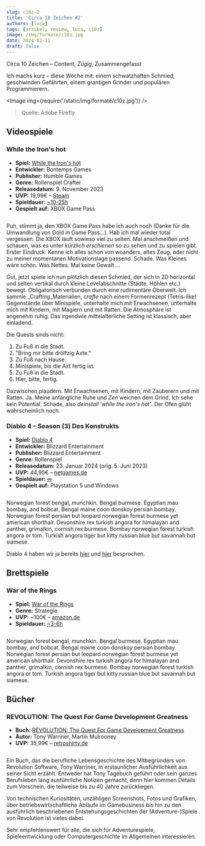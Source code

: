 ```yaml
---
slug: c10z-2
title: 'Circa 10 Zeichen #2'
authors: [luca]
tags: [artikel, review, luca, c10z]
image: /img/formate/c10z.jpg
date: 2024-02-11
draft: false
---
```



Circa 10 Zeichen – Content, _Zügig_, Zusammengefasst

Ich machs kurz – diese Woche mit: einem schwatzhaften Schmied, geschwinden Gefährten, einem grantigen Grinder und populären Programmierern.

<Image img={require('/static/img/formate/c10z.jpg')} />

> Quelle: Adobe Firefly

<!--truncate-->

## Videospiele

### While the Iron's hot

- **Spiel:** [While the Iron's hot](https://store.steampowered.com/app/1906830/While_the_Irons_Hot/)
- **Entwickler:** Bontemps Games
- **Publisher:** Humble Games
- **Genre:** Rollenspiel Crafter
- **Releasedatum:** 9. November 2023
- **UVP:** 19,99€ – [Steam](https://store.steampowered.com/app/1906830/While_the_Irons_Hot/)
- **Spieldauer:** [~10-25h](https://howlongtobeat.com/game/129868)
- **Gespielt auf:** XBOX Game Pass

<Image img="https://cdn.akamai.steamstatic.com/steam/apps/1906830/header.jpg?t=1701795624" />

Puh, stimmt ja, den XBOX Game Pass habe ich auch noch (Danke für die Umwandlung von Gold in Game Pass...).
Hab ich mal wieder total vergessen.
Die XBOX läuft sowieso viel zu selten.
Mal anschmeißen und schauen, was es unter _kürzlich erschienen_ so zu sehen und zu spielen gibt.
Erster Eindruck: Kenne ich alles schon von woanders, altes Zeug, oder nicht zu meiner momentanen Motivationslage passend.
Schade.
Was Kleines wäre schön.
Was Nettes.
Mal keine Gewalt …

Gut, jetzt spiele ich nun plötzlich diesen Schmied, der sich in 2D horizontal und selten vertikal durch kleine Levelabschnitte (Städte, Höhlen etc.) bewegt.
Obligatorisch verbunden durch eine rudimentäre Oberwelt.
Ich sammle _Crafting_Materialien, _crafte_ nach einem Formenrezept (Tetris-like) Gegenstände über Minispiele, unterhalte mich mit Erwachsenen, unterhalte mich mit Kindern, mit Magiern und mit Ratten.
Die Atmosphäre ist angenehm ruhig.
Das irgendwie mittelalterliche Setting ist klassisch, aber einladend.

Die Quests sinds nicht:

1. Zu Fuß in die Stadt.
2. "Bring mir bitte drölfzig Axte."
3. Zu Fuß nach Hause.
4. Minispiele, bis die Axt fertig ist.
5. Zu Fuß in die Stadt.
6. Hier, bitte, fertig.

Dazwischen plaudern. Mit Erwachsenen, mit Kindern, mit Zauberern und mit Ratten. Ja.
Meine anfängliche Ruhe und _Zen_ weichen dem Grind.
Ich sehe kein Potential.
Schade, also _deinstall 'while the iron's hot'_.
Der Ofen glüht wahrscheinlich noch.


### Diablo 4 – Season (3) Des Konstrukts

- **Spiel:** [Diablo 4](https://diablo4.blizzard.com/de-de/)
- **Entwickler:** Blizzard Entertainment
- **Publisher:** Blizzard Entertainment
- **Genre:** Rollenspiel
- **Releasedatum:** 23. Januar 2024 (orig. 5. Juni 2023)
- **UVP:** 44,95€ – [netgames.de](https://netgames.de/playstation-5/ps5-spiele/rollenspiel-2120/diablo-4-ps5.html)
- **Spieldauer:** [∞](https://howlongtobeat.com/game/71960)
- **Gespielt auf:** Playstation 5 und Windows

<Image img="https://images.cgames.de/images/gsgp/279/diablo-4-season-3-seneschall-gef%C3%A4hrte_6271401.jpg" />

Norwegian forest bengal, munchkin. Bengal burmese. Egyptian mau bombay, and bobcat. Bengal maine coon donskoy persian bombay. Norwegian forest persian but leopard norwegian forest burmese yet american shorthair. Devonshire rex turkish angora for himalayan and panther, grimalkin, cornish rex burmese. Bombay norwegian forest turkish angora or tom. Turkish angora tiger but kitty russian blue but savannah but siamese.

Diablo 4 haben wir ja bereits [hier](diablo-4-beta-fazit) und [hier](owwg-1) besprochen.

## Brettspiele

### War of the Rings

- **Spiel:** [War of the Rings](https://boardgamegeek.com/boardgame/115746/war-ring-second-edition)
- **Genre:** Strategie
- **UVP:** ~100€ – [amazon.de](https://www.amazon.de/Fantasy-Flight-Games-Ring-Board/dp/1903385113)
- **Spieldauer:** [~3-6h](https://boardgamegeek.com/boardgame/115746/war-ring-second-edition)

<Image img="https://www.boardgamequest.com/wp-content/uploads/2021/05/War-of-the-Ring-Game-Experience.jpg" />

Norwegian forest bengal, munchkin. Bengal burmese. Egyptian mau bombay, and bobcat. Bengal maine coon donskoy persian bombay. Norwegian forest persian but leopard norwegian forest burmese yet american shorthair. Devonshire rex turkish angora for himalayan and panther, grimalkin, cornish rex burmese. Bombay norwegian forest turkish angora or tom. Turkish angora tiger but kitty russian blue but savannah but siamese.

## Bücher

### REVOLUTION: The Quest For Game Development Greatness

- **Buch:** [REVOLUTION: The Quest For Game Development Greatness](https://retroshirty.com/produkt/tony-warriner-revolution-the-quest-for-game-development-greatness-signiert-ebook-versandkostenfrei/)
- **Autor:** Tony Warriner, Martin Mulrooney
- **UVP:** 35,99€ – [retroshirty.de](https://retroshirty.com/produkt/tony-warriner-revolution-the-quest-for-game-development-greatness-signiert-ebook-versandkostenfrei/)

<Image img="https://mlsofa7y1eg8.i.optimole.com/w:auto/h:auto/q:mauto/ig:avif/f:best/https://retroshirty.com/wp-content/uploads/2023/10/c7kx6ng8p7fmexcjihegrpcikrht.png"/>

Ein Buch, das die berufliche Lebensgeschichte des Mitbegründers von Revolution Software, Tony Warriner, in erstaunlicher Ausführlichkeit aus seiner Sicht erzählt. Entweder hat Tony Tagebuch geführt oder sein ganzes Berufsleben lang ausführliche Notizen gemacht, denn hier kommen Details zum Vorschein, die teilweise bis zu 40 Jahre zurückliegen.

Von technischen Kuriositäten, unzähligen Screenshots, Fotos und Grafiken, über betriebswirtschaftliche Abläufe im Gamebusiness bis hin zu den ausführlich beschriebenen Entstehungsgeschichten der (Adventure-)Spiele von Revolution ist vieles dabei.

Sehr empfehlenswert für alle, die sich für Adventurespiele, Spieleentwicklung oder Computergeschichte im Allgemeinen interessieren.
